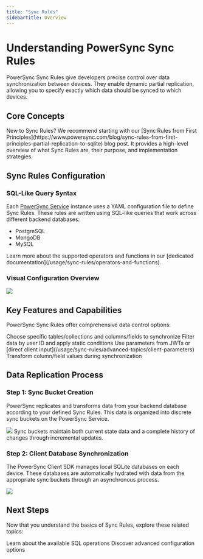 ```yaml
---
title: "Sync Rules"
sidebarTitle: Overview
---
```


# Understanding PowerSync Sync Rules

PowerSync Sync Rules give developers precise control over data synchronization between devices. They enable dynamic partial replication, allowing you to specify exactly which data should be synced to which devices.

## Core Concepts

<Note>
  New to Sync Rules? We recommend starting with our [Sync Rules from First Principles](https://www.powersync.com/blog/sync-rules-from-first-principles-partial-replication-to-sqlite) blog post. It provides a high-level overview of what Sync Rules are, their purpose, and implementation strategies.
</Note>

## Sync Rules Configuration

### SQL-Like Query Syntax

Each [PowerSync Service](/architecture/powersync-service) instance uses a YAML configuration file to define Sync Rules. These rules are written using SQL-like queries that work across different backend databases:

- PostgreSQL
- MongoDB 
- MySQL

<Info>
  Learn more about the supported operators and functions in our [dedicated documentation](/usage/sync-rules/operators-and-functions).
</Info>

### Visual Configuration Overview

<Frame caption="Sync rules are configured per PowerSync instance">
  <img src="/images/usage-8.webp"/>
</Frame>

## Key Features and Capabilities

PowerSync Sync Rules offer comprehensive data control options:

<CardGroup cols={2}>
  <Card title="Data Selection" icon="table">
    Choose specific tables/collections and columns/fields to synchronize
  </Card>
  <Card title="Filtering Options" icon="filter">
    Filter data by user ID and apply static conditions
  </Card>
  <Card title="Custom Parameters" icon="sliders">
    Use parameters from JWTs or [direct client input](/usage/sync-rules/advanced-topics/client-parameters)
  </Card>
  <Card title="Data Transformation" icon="wand-magic-sparkles">
    Transform column/field values during synchronization
  </Card>
</CardGroup>

## Data Replication Process

### Step 1: Sync Bucket Creation

PowerSync replicates and transforms data from your backend database according to your defined Sync Rules. This data is organized into discrete sync buckets on the PowerSync Service.

<Frame caption="Data replication flow from source database to sync buckets">
  <img src="/images/usage-9.webp"/>
</Frame>

<Info>
  Sync buckets maintain both current state data and a complete history of changes through incremental updates.
</Info>

### Step 2: Client Database Synchronization

The PowerSync Client SDK manages local SQLite databases on each device. These databases are automatically hydrated with data from the appropriate sync buckets through an asynchronous process.

<Frame caption="Sync bucket to client database data flow">
  <img src="/images/usage-10.webp"/>
</Frame>

## Next Steps

Now that you understand the basics of Sync Rules, explore these related topics:

<CardGroup cols={2}>
  <Card title="Operators and Functions" href="/usage/sync-rules/operators-and-functions">
    Learn about the available SQL operations
  </Card>
  <Card title="Advanced Topics" href="/usage/sync-rules/advanced-topics/client-parameters">
    Discover advanced configuration options
  </Card>
</CardGroup>